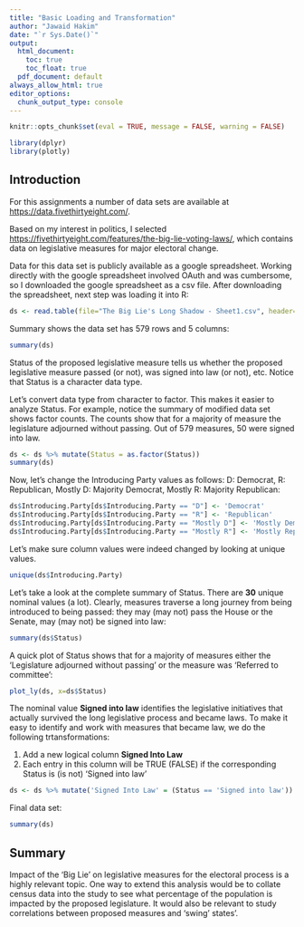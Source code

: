```yaml
---
title: "Basic Loading and Transformation"
author: "Jawaid Hakim"
date: "`r Sys.Date()`"
output:
  html_document:
    toc: true
    toc_float: true
  pdf_document: default
always_allow_html: true
editor_options: 
  chunk_output_type: console
---
```


```r
knitr::opts_chunk$set(eval = TRUE, message = FALSE, warning = FALSE)
```

```r
library(dplyr)
library(plotly)
```

## Introduction

For this assignments a number of data sets are available at <https://data.fivethirtyeight.com/>.

Based on my interest in politics, I selected <https://fivethirtyeight.com/features/the-big-lie-voting-laws/>, which contains data on legislative measures for major electoral change.

Data for this data set is publicly available as a google spreadsheet. Working directly with the google spreadsheet involved OAuth and was cumbersome, so I downloaded the google spreadsheet as a csv file. After downloading the spreadsheet, next step was loading it into R:

```r
ds <- read.table(file="The Big Lie's Long Shadow - Sheet1.csv", header=TRUE, sep=",")
```

Summary shows the data set has 579 rows and 5 columns:

```r
summary(ds)
```

Status of the proposed legislative measure tells us whether the proposed legislative measure passed (or not), was signed into law (or not), etc. Notice that Status is a character data type.

Let's convert data type from character to factor. This makes it easier to analyze Status. For example, notice the summary of  modified data set shows factor counts. The counts show that for a majority of measure the legislature adjourned without passing. Out of 579 measures, 50  were signed into law.

```r
ds <- ds %>% mutate(Status = as.factor(Status))
summary(ds)
```

Now, let's change the Introducing Party values as follows: D: Democrat, R: Republican, Mostly D: Majority Democrat, Mostly R: Majority Republican:

```r
ds$Introducing.Party[ds$Introducing.Party == "D"] <- 'Democrat'
ds$Introducing.Party[ds$Introducing.Party == "R"] <- 'Republican'
ds$Introducing.Party[ds$Introducing.Party == "Mostly D"] <- 'Mostly Democrat'
ds$Introducing.Party[ds$Introducing.Party == "Mostly R"] <- 'Mostly Republican'
```

Let's make sure column values were indeed changed by looking at unique values. 

```r
unique(ds$Introducing.Party)
```

Let's take a look at the complete summary of Status. There are **30** unique nominal values (a lot). Clearly, measures traverse a long journey from being introduced to being passed: they may (may not) pass the House or the Senate, may (may not) be signed into law:

```r
summary(ds$Status)
```

A quick plot of Status shows that for a majority of measures either the 'Legislature adjourned without passing' or the measure was 'Referred to committee':

```r
plot_ly(ds, x=ds$Status)
```

The nominal value **Signed into law** identifies the legislative initiatives that actually survived the long legislative process and became laws. To make it easy to identify and work with measures that became law, we do the following trtansformations:

1.  Add a new logical column **Signed Into Law**
1.  Each entry in this column will be TRUE (FALSE) if the corresponding Status is (is not) 'Signed into law'

```r
ds <- ds %>% mutate('Signed Into Law' = (Status == 'Signed into law'))
```

Final data set:

```r
summary(ds)
```

## Summary
Impact of the 'Big Lie' on legislative measures for the electoral process is a highly relevant topic. One way to extend this analysis would be to collate census data into the study to see what percentage of the population is impacted by the proposed legislature. It would also be relevant to study correlations between proposed measures and 'swing' states'.